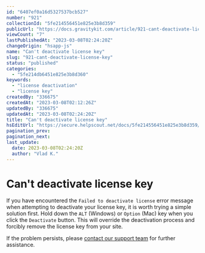 ```yaml
---
id: "6407ef0a16d5327537bcb527"
number: "921"
collectionId: "5fe214556451e825e3b8d359"
publicUrl: "https://docs.gravitykit.com/article/921-cant-deactivate-license-key"
viewCount: "7"
lastPublishedAt: "2023-03-08T02:24:20Z"
changeOrigin: "hsapp-js"
name: "Can't deactivate license key"
slug: "921-cant-deactivate-license-key"
status: "published"
categories: 
  - "5fe214db6451e825e3b8d360"
keywords: 
  - "license deactivation"
  - "license key"
createdBy: "336675"
createdAt: "2023-03-08T02:12:26Z"
updatedBy: "336675"
updatedAt: "2023-03-08T02:24:20Z"
title: "Can't deactivate license key"
hsEditUrl: "https://secure.helpscout.net/docs/5fe214556451e825e3b8d359/article/6407ef0a16d5327537bcb527"
pagination_prev: 
pagination_next: 
last_update:
  date: 2023-03-08T02:24:20Z
  author: "Vlad K."
---
```


# Can't deactivate license key

If you have encountered the `Failed to deactivate license` error message when attempting to deactivate your license key, it is worth trying a simple solution first. Hold down the `ALT` (Windows) or `Option` (Mac) key when you click the `Deactivate` button. This will override the deactivation process and forcibly remove the license key from your site.

If the problem persists, please [contact our support team](https://www.gravitykit.com/support) for further assistance.